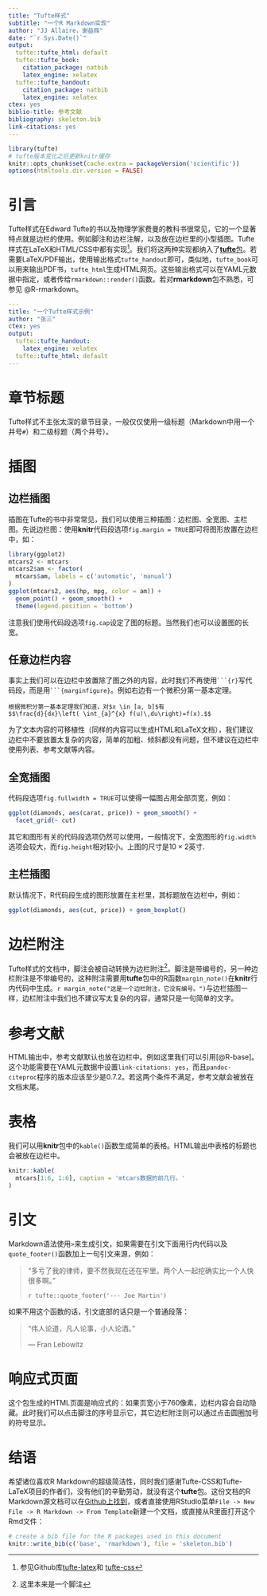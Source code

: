 ```yaml
---
title: "Tufte样式"
subtitle: "一个R Markdown实现"
author: "JJ Allaire，谢益辉"
date: "`r Sys.Date()`"
output:
  tufte::tufte_html: default
  tufte::tufte_book:
    citation_package: natbib
    latex_engine: xelatex
  tufte::tufte_handout:
    citation_package: natbib
    latex_engine: xelatex
ctex: yes
biblio-title: 参考文献
bibliography: skeleton.bib
link-citations: yes
---
```


```r
library(tufte)
# tufte版本变化之后更新knitr缓存
knitr::opts_chunk$set(cache.extra = packageVersion('scientific'))
options(htmltools.dir.version = FALSE)
```

# 引言

Tufte样式在Edward Tufte的书以及物理学家费曼的教科书很常见，它的一个显著特点就是边栏的使用。例如脚注和边栏注解，以及放在边栏里的小型插图。Tufte样式在LaTeX和HTML/CSS中都有实现^[参见Github库[tufte-latex](https://github.com/tufte-latex/tufte-latex)和 [tufte-css](https://github.com/edwardtufte/tufte-css)]。我们将这两种实现都纳入了[**tufte**包](https://github.com/rstudio/tufte)。若需要LaTeX/PDF输出，使用输出格式`tufte_handout`即可，类似地，`tufte_book`可以用来输出PDF书，`tufte_html`生成HTML网页。这些输出格式可以在YAML元数据中指定，或者传给`rmarkdown::render()`函数。若对**rmarkdown**包不熟悉，可参见 @R-rmarkdown。

```yaml
---
title: "一个Tufte样式示例"
author: "张三"
ctex: yes
output:
  tufte::tufte_handout:
    latex_engine: xelatex
  tufte::tufte_html: default
---
```

# 章节标题

Tufte样式不主张太深的章节目录，一般仅仅使用一级标题（Markdown中用一个井号`#`）和二级标题（两个井号）。

# 插图

## 边栏插图

插图在Tufte的书中非常常见，我们可以使用三种插图：边栏图、全宽图、主栏图。先说边栏图：使用**knitr**代码段选项`fig.margin = TRUE`即可将图形放置在边栏中，如：

```r
library(ggplot2)
mtcars2 <- mtcars
mtcars2$am <- factor(
  mtcars$am, labels = c('automatic', 'manual')
)
ggplot(mtcars2, aes(hp, mpg, color = am)) +
  geom_point() + geom_smooth() +
  theme(legend.position = 'bottom')
```

注意我们使用代码段选项`fig.cap`设定了图的标题。当然我们也可以设置图的长宽。

## 任意边栏内容

事实上我们可以在边栏中放置除了图之外的内容，此时我们不再使用```` ```{r} ````写代码段，而是用```` ```{marginfigure} ````。例如右边有一个微积分第一基本定理。

```marginfigure
根据微积分第一基本定理我们知道，对$x \in [a, b]$有
$$\frac{d}{dx}\left( \int_{a}^{x} f(u)\,du\right)=f(x).$$
```

为了文本内容的可移植性（同样的内容可以生成HTML和LaTeX文档），我们建议边栏中不要放置太复杂的内容，简单的加粗、倾斜都没有问题，但不建议在边栏中使用列表、参考文献等内容。

## 全宽插图

代码段选项`fig.fullwidth = TRUE`可以使得一幅图占用全部页宽，例如：

```r
ggplot(diamonds, aes(carat, price)) + geom_smooth() +
  facet_grid(~ cut)
```

其它和图形有关的代码段选项仍然可以使用，一般情况下，全宽图形的`fig.width`选项会较大，而`fig.height`相对较小。上图的尺寸是$10 \times 2$英寸.

## 主栏插图

默认情况下，R代码段生成的图形放置在主栏里，其标题放在边栏中，例如：

```r
ggplot(diamonds, aes(cut, price)) + geom_boxplot()
```

# 边栏附注

Tufte样式的文档中，脚注会被自动转换为边栏附注^[这里本来是一个脚注]。脚注是带编号的，另一种边栏附注是不带编号的，这种附注需要用**tufte**包中的R函数`margin_note()`在**knitr**行内代码中生成。`r margin_note("这是一个边栏附注，它没有编号。")`与边栏插图一样，边栏附注中我们也不建议写太复杂的内容，通常只是一句简单的文字。

# 参考文献

HTML输出中，参考文献默认也放在边栏中。例如这里我们可以引用[@R-base]。这个功能需要在YAML元数据中设置`link-citations: yes`，而且`pandoc-citeproc`程序的版本应该至少是0.7.2。若这两个条件不满足，参考文献会被放在文档末尾。

# 表格

我们可以用**knitr**包中的`kable()`函数生成简单的表格。HTML输出中表格的标题也会被放在边栏中。

```r
knitr::kable(
  mtcars[1:6, 1:6], caption = 'mtcars数据的前几行。'
)
```

# 引文

Markdown语法使用`>`来生成引文，如果需要在引文下面用行内代码以及`quote_footer()`函数加上一句引文来源，例如：

> "多亏了我的律师，要不然我现在还在牢里。两个人一起挖确实比一个人快很多啊。"
>
> `r tufte::quote_footer('--- Joe Martin')`

如果不用这个函数的话，引文底部的话只是一个普通段落：

> "伟人论道，凡人论事，小人论酒。"
>
> --- Fran Lebowitz

# 响应式页面

这个包生成的HTML页面是响应式的：如果页宽小于760像素，边栏内容会自动隐藏。此时我们可以点击脚注的序号显示它，其它边栏附注则可以通过点击圆圈加号的符号显示。

# 结语

希望诸位喜欢R Markdown的超级简洁性，同时我们感谢Tufte-CSS和Tufte-LaTeX项目的作者们，没有他们的辛勤劳动，就没有这个**tufte**包。这份文档的R Markdown源文档可以在[Github上找到](https://github.com/rstudio/tufte/raw/main/inst/rmarkdown/templates/tufte_ctex/skeleton/skeleton.Rmd)，或者直接使用RStudio菜单`File -> New File -> R Markdown -> From Template`新建一个文档，或直接从R里面打开这个Rmd文件：


```r
# create a bib file for the R packages used in this document
knitr::write_bib(c('base', 'rmarkdown'), file = 'skeleton.bib')
```
